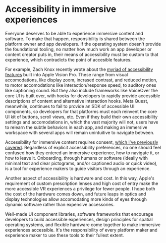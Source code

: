 # Accessibility in immersive experiences

Everyone deserves to be able to experience immersive content and software. To make that happen, responsibility is shared between the platform owner and app developers. If the operating system doesn't provide the foundational tooling, no matter how much work an app developer or content creator puts in, their means of accessibility must be custom to that experience, which contradicts the point of accesible features.

For example, Zach Knox recently wrote about the [myriad of accessibility features](https://zmknox.com/2024/02/18/vision-accessibility-on-apple-vision-pro) built into Apple Vision Pro. These range from visual accomodations, like display zoom, incrased contrast, and reduced motion, to motor accomodations like interaction/response speed, to auditory ones like captioning sound. But they also include frameworks like VoiceOver the core UI is built over, with hooks for developers to rapidly provide accessible descriptions of content and alternative interaction hooks. Meta Quest, meanwhile, continues to fail to provide an SDK of accessible UI components, so developers for that platforms must each reinvent the core UI kit of buttons, scroll views, etc. Even if they build their own accessibility settings and accomodations in, which the vast majority will not, users have to relearn the subtle behaviors in each app, and making an immersive workspace with several apps will remain unintuitive to navigate between.

Accessibility for immersive content requires consent, [which I've previously covered](/2024-02-19_imex_encounter_dinosaurs). Regardless of explicit accessibility preferences, no one should feel confused how they entered an immersive experience, how to navigate it, or how to leave it. Onboarding, through humans or software (ideally with minimal text and clear pictograms, and/or captioned audio or quick video), is a tool for experience makers to guide visitors through an experience.

Another aspect of accessibility is hardware and cost. In this way, Apple's requirement of custom prescription lenses and high cost of entry make the more accessible VR experiences a privilege for fewer people. I hope both the cost of the hardware comes down, and future leaps in optics and display technologies allow accomodating more kinds of eyes through dynamic software rather than expensive accessories.

Well-made UI component libraries, software frameworks that encourage developers to build accessible experiences, design principles for spatial operating systems, and flexible hardware come together to make immersive experiences accessible. It's the responsibility of every platform maker and experience maker to use these tools to their fullest extent.
